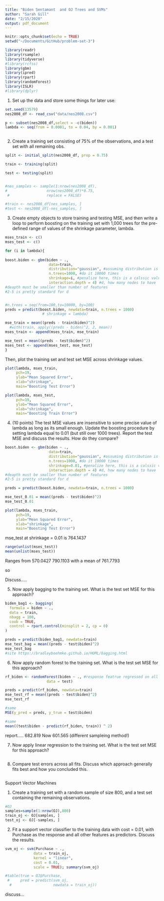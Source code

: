 ```yaml
---
title: "Biden Sentamant  and OJ Trees and SVMs"
author: "Sarah Gill"
date: "2/15/2020"
output: pdf_document
---
```


```r
knitr::opts_chunk$set(echo = TRUE)
setwd("~/Documents/GitHub/problem-set-3")
```

```r
library(readr)
library(rsample)
library(tidyverse)
#library(rcfss)
library(gbm)
library(ipred) 
library(rpart)
library(randomForest)
library(ISLR)
#library(dplyr)
```

1. Set up the data and store some things for later use:
```r
set.seed(13579)
nes2008_df <- read_csv("data/nes2008.csv")

p <- subset(nes2008_df,select = -c(biden))
lambda <- seq(from = 0.0001, to = 0.04, by = 0.001)
  
```

2. Create a training set consisting of 75% of the observations, and a test set with all remaining obs. 
```r
split <- initial_split(nes2008_df, prop = 0.75)

train <- training(split)

test <- testing(split)


#nes_samples <- sample(1:nrow(nes2008_df), 
#                  nrow(nes2008_df)*0.75, 
 #                 replace = FALSE)

#train <- nes2008_df[nes_samples, ]
#test <- nes2008_df[-nes_samples, ]
```

3. Create empty objects to store training and testing MSE, and then write a loop to perform boosting on the training set with 1,000 trees for the pre-defined range of values of the shrinkage parameter, lambda.
```r
mses_train <- c()
mses_test <- c()

for (i in lambda){
  
boost.biden <- gbm(biden ~ ., 
                    data=train,
                    distribution="gaussian", #assuming distribution is gaussian
                    n.trees=1000, #do it 10000 times
                    shrinkage=i, #penalize here, this is a calssic value
                    interaction.depth = 4) #d, how many nodes to have
#deapth must be smaller than number of features
#2-5 is pretty standard for d 


#n.trees = seq(from=100,to=10000, by=100)
preds = predict(boost.biden, newdata=train, n.trees = 1000)
                 # shrinkage = lambda)

mse_train = mean((preds - train$biden)^2)
  #with(train, apply((preds - biden)^2, 2, mean))
mses_train <- append(mses_train, mse_train)

mse_test = mean((preds - test$biden)^2)
mses_test <- append(mses_test, mse_test)
}


```
 Then, plot the training set and test set MSE across shrinkage values.


```r

plot(lambda, mses_train,
     pch=19,
     ylab="Mean Squared Error", 
     xlab="shrinkage",
     main="Boosting Test Error")
```
```r
plot(lambda, mses_test,
     pch=19,
     ylab="Mean Squared Error", 
     xlab="shrinkage",
     main="Boosting Train Error")
```


4. (10 points) The test MSE values are insensitive to some precise value of lambda as long as its small enough.
Update the boosting procedure by setting lambda equal to 0.01 (but still over 1000 trees). Report the test MSE and discuss the results. How do they compare?
```r
boost.biden <- gbm(biden ~ ., 
                    data=train,
                    distribution="gaussian", #assuming distribution is gaussian
                    n.trees=1000, #do it 10000 times
                    shrinkage=0.01, #penalize here, this is a calssic value
                    interaction.depth = 4) #d, how many nodes to have
#deapth must be smaller than number of features
#2-5 is pretty standard for d 

preds = predict(boost.biden, newdata=train, n.trees = 1000)

mse_test_0.01 = mean((preds - test$biden)^2)
mse_test_0.01

plot(lambda, mses_train,
     pch=19,
     ylab="Mean Squared Error", 
     xlab="shrinkage",
     main="Boosting Test Error")

```

mse_test at shrinkage = 0.01 is 764.1437

```r
range(unlist(mses_test))
mean(unlist(mses_test))
```

Ranges from
570.0427 790.1103
with a mean of
761.7793

so 

Discuss.....


5.  Now apply bagging to the training set. What is the test set MSE for this approach?
```r
biden_bag1 <- bagging(
  formula = biden ~ .,
  data = train,
  nbagg = 100,  
  coob = TRUE,
  control = rpart.control(minsplit = 2, cp = 0)
)

preds = predict(biden_bag1, newdata=train)
mse_test_bag = mean((preds - test$biden)^2)
mse_test_bag
#site https://bradleyboehmke.github.io/HOML/bagging.html
```


6. Now apply random forest to the training set. What is the test set MSE for this approach?
```r
rf_biden <- randomForest(biden ~ ., #response featrue regressed on all the other featrues
                   data = test)

preds = predict(rf_biden, newdata=train)
mse_test_rf = mean((preds - test$biden)^2)
mse_test_rf

#same
MSE(y_pred = preds, y_true = test$biden)

#same
mean((test$biden - predict(rf_biden, train)) ^ 2)
```

report.....
682.819
Now  601.565 (different sampleing method!)

7. Now apply linear regression to the training set. What is the test set MSE for this approach?
```r

```


8. Compare test errors across all fits. Discuss which approach generally fits best and how you
concluded this.
```r

```


Support Vector Machines

1. Create a training set with a random sample of size 800, and a test set containing the remaining observations.
```r
#OJ
samples=sample(1:nrow(OJ),800)
train_oj <- OJ[samples, ]
test_oj <- OJ[-samples, ]

```

2. Fit a support vector classifier to the training data with cost = 0.01, with Purchase as the response and all other features as predictors. Discuss the results.
```r
svm_oj <- svm(Purchase ~ ., 
             data = train_oj, 
             kernel = "linear", 
             cost = 0.01,  
             scale = TRUE); summary(svm_oj) 

#table(true = OJ$Purchase, 
 #     pred = predict(svm_oj, 
  #                   newdata = train_oj))
```

discuss...

```r

```












